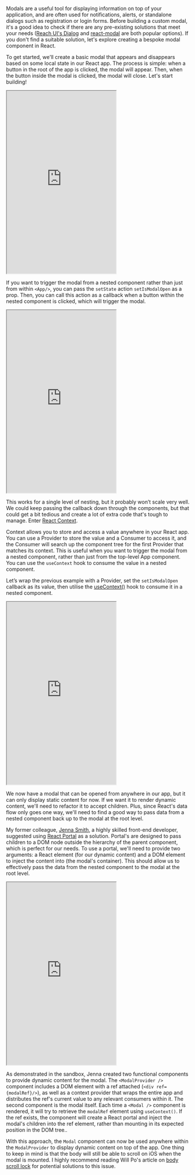 
Modals are a useful tool for displaying information on top of your application, and are often used for notifications, alerts, or standalone dialogs such as registration or login forms. Before building a custom modal, it's a good idea to check if there are any pre-existing solutions that meet your needs ([Reach UI's Dialog](https://reacttraining.com/reach-ui/dialog/) and [react-modal](http://reactcommunity.org/react-modal/) are both popular options). If you don't find a suitable solution, let's explore creating a bespoke modal component in React.


To get started, we'll create a basic modal that appears and disappears based on some local state in our React app. The process is simple: when a button in the root of the app is clicked, the modal will appear. Then, when the button inside the modal is clicked, the modal will close. Let's start building!


<iframe src="https://codesandbox.io/embed/zen-pare-76gl3?autoresize=1&fontsize=14&hidenavigation=1&theme=dark&view=preview" height='500px'></iframe>


If you want to trigger the modal from a nested component rather than just from within `<App/>`, you can pass the `setState` action `setIsModalOpen` as a prop. Then, you can call this action as a callback when a button within the nested component is clicked, which will trigger the modal.


<iframe src="https://codesandbox.io/embed/peaceful-bardeen-7jexx?autoresize=1&fontsize=14&hidenavigation=1&theme=dark&view=preview" height='500px'></iframe>


This works for a single level of nesting, but it probably won’t scale very well. We could keep passing the callback down through the components, but that could get a bit tedious and create a lot of extra code that's tough to manage. Enter [React Context](https://reactjs.org/docs/context.html).


Context allows you to store and access a value anywhere in your React app. You can use a Provider to store the value and a Consumer to access it, and the Consumer will search up the component tree for the first Provider that matches its context. This is useful when you want to trigger the modal from a nested component, rather than just from the top-level App component. You can use the `useContext` hook to consume the value in a nested component.


Let’s wrap the previous example with a Provider, set the `setIsModalOpen` callback as its value, then utilise the [useContext()](https://reactjs.org/docs/hooks-reference.html#usecontext) hook to consume it in a nested component.


<iframe src="https://codesandbox.io/embed/sweet-brown-yn44i?autoresize=1&fontsize=14&hidenavigation=1&theme=dark&view=preview" height='500px'></iframe>


We now have a modal that can be opened from anywhere in our app, but it can only display static content for now. If we want it to render dynamic content, we'll need to refactor it to accept children. Plus, since React's data flow only goes one way, we'll need to find a good way to pass data from a nested component back up to the modal at the root level.


My former colleague, [Jenna Smith](https://twitter.com/jjenzz), a highly skilled front-end developer, suggested using [React Portal](https://reactjs.org/docs/portals.html) as a solution. Portal's are designed to pass children to a DOM node outside the hierarchy of the parent component, which is perfect for our needs. To use a portal, we'll need to provide two arguments: a React element (for our dynamic content) and a DOM element to inject the content into (the modal's container). This should allow us to effectively pass the data from the nested component to the modal at the root level.


<iframe src="https://codesandbox.io/embed/7w6mq72l2q?autoresize=1&fontsize=14&hidenavigation=1&theme=dark&view=preview" height='500px'></iframe>


As demonstrated in the sandbox, Jenna created two functional components to provide dynamic content for the modal. The `<ModalProvider />` component includes a DOM element with a ref attached (`<div ref={modalRef}/>`), as well as a context provider that wraps the entire app and distributes the ref's current value to any relevant consumers within it. The second component is the modal itself. Each time a `<Modal />` component is rendered, it will try to retrieve the `modalRef` element using `useContext()`. If the ref exists, the component will create a React portal and inject the modal's children into the ref element, rather than mounting in its expected position in the DOM tree..


With this approach, the `Modal` component can now be used anywhere within the `ModalProvider` to display dynamic content on top of the app. One thing to keep in mind is that the body will still be able to scroll on iOS when the modal is mounted. I highly recommend reading Will Po's article on [body scroll lock](https://medium.com/jsdownunder/locking-body-scroll-for-all-devices-22def9615177) for potential solutions to this issue.

